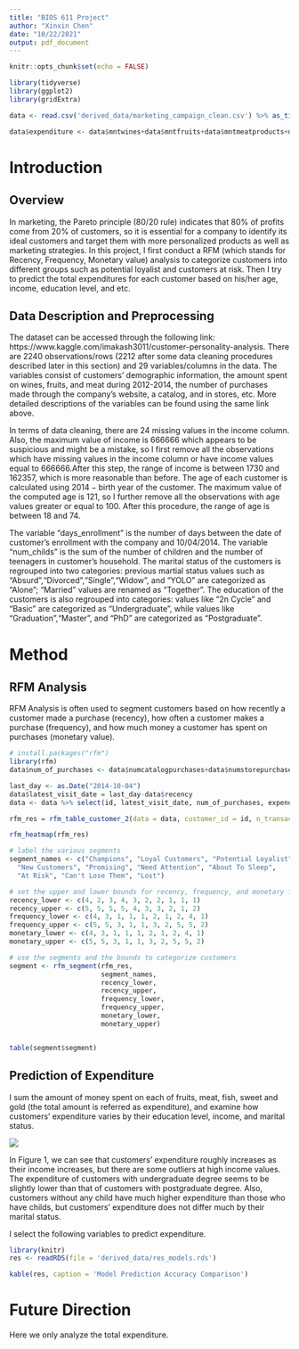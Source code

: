 ```yaml
---
title: "BIOS 611 Project"
author: "Xinxin Chen"
date: "10/22/2021"
output: pdf_document
---
```


```r
knitr::opts_chunk$set(echo = FALSE)
```

```r
library(tidyverse)
library(ggplot2)
library(gridExtra)
```

```r
data <- read.csv('derived_data/marketing_campaign_clean.csv') %>% as_tibble()

data$expenditure <- data$mntwines+data$mntfruits+data$mntmeatproducts+data$mntfishproducts+data$mntsweetproducts+data$mntgoldprods
```


# Introduction

## Overview

In marketing, the Pareto principle (80/20 rule) indicates that $80 \%$ of profits come from $20 \%$ of customers, so it is essential for a company to identify its ideal customers and target them with more personalized products as well as marketing strategies. In this project, I first conduct a RFM (which stands for Recency, Frequency, Monetary value) analysis to categorize customers into different groups such as potential loyalist and customers at risk. Then I try to predict the total expenditures for each customer based on his/her age, income, education level, and etc. 

## Data Description and Preprocessing

The dataset can be accessed through the following link: https://www.kaggle.com/imakash3011/customer-personality-analysis. There are 2240 observations/rows (2212 after some data cleaning procedures described later in this section) and 29 variables/columns in the data. The variables consist of customers' demographic information, the amount spent on wines, fruits, and meat during 2012-2014, the number of purchases made through the company's website, a catalog, and in stores, etc. More detailed descriptions of the variables can be found using the same link above.

In terms of data cleaning, there are 24 missing values in the income column. Also, the maximum value of income is 666666 which appears to be suspicious and might be a mistake, so I first remove all the observations which have missing values in the income column or have income values equal to 666666.After this step, the range of income is between 1730 and 162357, which is more reasonable than before. The age of each customer is calculated using $2014-\text{birth year of the customer}$. The maximum value of the computed age is 121, so I further remove all the observations with age values greater or equal to 100. After this procedure, the range of age is between 18 and 74. 

The variable "days_enrollment" is the number of days between the date of customer's enrollment with the company and 10/04/2014. The variable "num_childs" is the sum of the number of children and the number of teenagers in customer's household. The marital status of the customers is regrouped into two categories: previous martial status values such as "Absurd","Divorced","Single","Widow", and "YOLO" are categorized as "Alone"; "Married" values are renamed as "Together". The education of the customers is also regrouped into categories: values like "2n Cycle" and "Basic" are categorized as "Undergraduate", while values like "Graduation","Master", and "PhD" are categorized as "Postgraduate".


# Method

## RFM Analysis

RFM Analysis is often used to segment customers based on how recently a customer made a purchase (recency), how often a customer makes a purchase (frequency), and how much money a customer has spent on purchases (monetary value).   


```r
# install.packages("rfm")
library(rfm)
data$num_of_purchases <- data$numcatalogpurchases+data$numstorepurchases+data$numwebpurchases

last_day <- as.Date("2014-10-04")
data$latest_visit_date = last_day-data$recency
data <- data %>% select(id, latest_visit_date, num_of_purchases, expenditure)

```


```r
rfm_res = rfm_table_customer_2(data = data, customer_id = id, n_transactions = num_of_purchases, latest_visit_date = latest_visit_date, total_revenue = expenditure, analysis_date = last_day)

rfm_heatmap(rfm_res) 
```


```r
# label the various segments
segment_names <- c("Champions", "Loyal Customers", "Potential Loyalist",
  "New Customers", "Promising", "Need Attention", "About To Sleep",
  "At Risk", "Can't Lose Them", "Lost")

# set the upper and lower bounds for recency, frequency, and monetary for the above segments
recency_lower <- c(4, 2, 3, 4, 3, 2, 2, 1, 1, 1)
recency_upper <- c(5, 5, 5, 5, 4, 3, 3, 2, 1, 2)
frequency_lower <- c(4, 3, 1, 1, 1, 2, 1, 2, 4, 1)
frequency_upper <- c(5, 5, 3, 1, 1, 3, 2, 5, 5, 2)
monetary_lower <- c(4, 3, 1, 1, 1, 2, 1, 2, 4, 1)
monetary_upper <- c(5, 5, 3, 1, 1, 3, 2, 5, 5, 2)

# use the segments and the bounds to categorize customers
segment <- rfm_segment(rfm_res,
                       segment_names,
                       recency_lower,
                       recency_upper,
                       frequency_lower, 
                       frequency_upper, 
                       monetary_lower,
                       monetary_upper)


table(segment$segment)
```


## Prediction of Expenditure

I sum the amount of money spent on each of fruits, meat, fish, sweet and gold (the total amount is referred as expenditure), and examine how customers' expenditure varies by their education level, income, and marital status. 

![](figures/figure1.png)

In Figure 1, we can see that customers' expenditure roughly increases as their income increases, but there are some outliers at high income values. The expenditure of customers with undergraduate degree seems to be slightly lower than that of customers with postgraduate degree. Also, customers without any child have much higher expenditure than those who have childs, but customers' expenditure does not differ much by their marital status.  


I select the following variables to predict expenditure. 

```r
library(knitr)
res <- readRDS(file = 'derived_data/res_models.rds')

kable(res, caption = 'Model Prediction Accuracy Comparison')
```

# Future Direction

Here we only analyze the total expenditure. 
